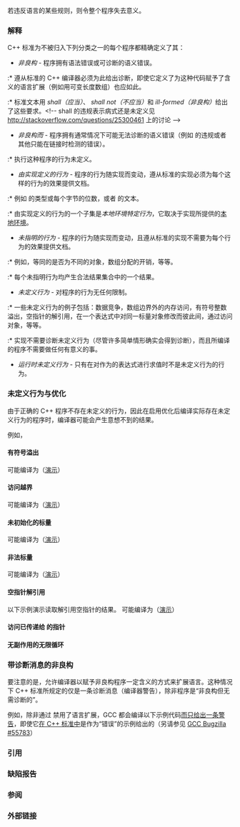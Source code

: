 {{title|未定义行为}}
{{cpp/language/basics/navbar}}
若违反语言的某些规则，则令整个程序失去意义。

===解释===
C++ 标准为不被归入下列分类之一的每个程序都精确定义了其{{rlp|as if|可观察行为}}：

* ''非良构'' - 程序拥有语法错误或可诊断的语义错误。
:* 遵从标准的 C++ 编译器必须为此给出诊断，即使它定义了为这种代码赋予了含义的语言扩展（例如用可变长度数组）也应如此。
:* 标准文本用 ''shall（应当）''、 ''shall not（不应当）''和 ''ill-formed（非良构）''给出了这些要求。&lt;!-- shall 的违规表示病式还是未定义见 http://stackoverflow.com/questions/25300461 上的讨论 --&gt;

* ''非良构而{{rlp|ndr|不要求诊断}}'' - 程序拥有通常情况下可能无法诊断的语义错误（例如 {{rlp|definition|ODR}} 的违规或者其他只能在链接时检测的错误）。
:* 执行这种程序的行为未定义。

* ''由实现定义的行为'' - 程序的行为随实现而变动，遵从标准的实现必须为每个这样的行为的效果提供文档。
:* 例如 {{lc|std::size_t}} 的类型或每个字节的位数，或者 {{lc|std::bad_alloc::what}} 的文本。
:* 由实现定义的行为的一个子集是''本地环境特定行为''，它取决于实现所提供的[[cpp/locale|本地环境]]。

* ''未指明的行为'' - 程序的行为随实现而变动，且遵从标准的实现不需要为每个行为的效果提供文档。
:* 例如{{rlp|eval order|求值顺序}}，等同的{{rlp|string literal|字符串字面量}}是否为不同的对象，数组分配的开销，等等。
:* 每个未指明行为均产生合法结果集合中的一个结果。

{{rrev|since=c++26|
* ''错误行为'' - 建议实现进行诊断的具有良好定义（但不正确）的行为。
:* 错误行为一定是由错误的程序代码导致的。
:* 对常量表达式的求值不会导致错误行为。
:* 如果执行包含了具有错误行为的操作，那么允许且建议实现发布诊断信息，也允许实现在该操作后的任意时间中止执行。
:* 在由实现确定的一套对程序行为的假设下，实现也可以在有触发错误行为的可能性的情况下直接发布诊断信息，即使实际上不会触发。

{{cot|错误行为的示例}}
{{source|1=
#include &lt;cassert&gt;
#include &lt;cstring&gt;

void f()
{   
    int d1, d2;       // d1, d2 有错误值
    int e1 = d1;      // 错误行为
    int e2 = d1;      // 错误行为
    assert(e1 == e2); // 成立
    assert(e1 == d1); // 成立，错误行为
    assert(e2 == d1); // 成立，错误行为

    std::memcpy(&amp;d2, &amp;d1, sizeof(int)); // 没有错误行为，但 d2 有错误值

    assert(e1 == d2); // 成立，错误行为
    assert(e2 == d2); // 成立，错误行为
}

unsigned char g(bool b)
{
    unsigned char c;     // c 有错误值
    unsigned char d = c; // 没有错误行为，但 d 有错误值
    assert(c == d);      // 成立，两次整数提升都具有错误行为
    int e = d;           // 错误行为
    return b ? d : 0;    // 当 b 为 true 时具有错误行为
}
}}
{{cob}}
}}

* ''未定义行为'' - 对程序的行为无任何限制。
:* 一些未定义行为的例子包括：数据竞争，数组边界外的内存访问，有符号整数溢出，空指针的解引用，在一个表达式中对同一标量对象修改{{rlp|eval order|多于一次}}而彼此间{{rev inl|until=c++11|无序列点}}{{rev inl|since=c++11|无序}}，通过{{rlp|reinterpret_cast#类型别名化|类型错误的指针}}访问对象，等等。
:* 实现不需要诊断未定义行为（尽管许多简单情形确实会得到诊断），而且所编译的程序不需要做任何有意义的事。

* ''运行时未定义行为'' - 只有在对作为{{rlps|constant expression#核心常量表达式}}的表达式进行求值时不是未定义行为的行为。

===未定义行为与优化===
由于正确的 C++ 程序不存在未定义的行为，因此在启用优化后编译实际存在未定义行为的程序时，编译器可能会产生意想不到的结果。

例如，
====有符号溢出====
{{source|1=
int foo(int x)
{
    return x+1 &gt; x; // 要么为 true，要么因为有符号溢出导致未定义行为
}
}}
可能编译为（[https://godbolt.org/z/re39h7P1K 演示]）
{{source|
foo(int):
        mov     eax, 1
        ret
}}

====访问越界====
{{source|1=
int table[4] = {};
bool exists_in_table(int v)
{
    // 可能在头 4 次迭代中返回 true，或者因为边界外访问导致未定义行为
    for (int i = 0; i &lt;= 4; i++)
        if (table[i] == v)
            return true;
    return false;
}
}}
可能编译为（[https://godbolt.org/z/vMbsdo5az 演示]）
{{source|
exists_in_table(int):
        mov     eax, 1
        ret
}}

====未初始化的标量====
{{source|1=
std::size_t f(int x)
{
    std::size_t a;
    if(x) // x 为零时会有未定义行为
        a = 42;
    return a; 
}
}}
可能编译为（[https://godbolt.org/z/1sraffdM8 演示]）
{{source|
f(int):
        mov     eax, 42
        ret
}}

{{example
|以下给出的输出曾在旧版本 gcc 上观察到
|code=
#include &lt;cstdio&gt;

int main()
{
    bool p; // 未初始化的局部变量
    if (p)  // UB：访问未初始化的标量
        std::puts("p is true");
    if (!p) // UB：访问未初始化的标量
        std::puts("p is false");
}
|p=true
|output=
p is true
p is false
}}

====非法标量====
{{source|1=
int f()
{
    bool b = true;
    unsigned char* p = reinterpret_cast&lt;unsigned char*&gt;(&amp;b);
    *p = 10;
    // 从 b 读取现在是 UB
    return b == 0;
}
}}
可能编译为（[https://godbolt.org/z/4vKxhcea4 演示]）
{{source|
f():
        mov     eax, 11
        ret
}}

====空指针解引用====
以下示例演示读取解引用空指针的结果。
{{source|1=
int foo(int* p)
{
    int x = *p;
    if (!p)
        return x; // 要么如上产生未定义行为，要么不可能采用此分支
    else
        return 0;
}

int bar()
{
    int* p = nullptr;
    return *p; // 无条件 UB
}
}}
可能编译为（[https://godbolt.org/z/edxr5W5T7 演示]）
{{source|
foo(int*):
        xor     eax, eax
        ret
bar():
        ret
}}

====访问已传递给 {{lc|std::realloc}} 的指针====
{{example
|选择 clang 以观察所示输出
|code=
#include &lt;cstdlib&gt;
#include &lt;iostream&gt;

int main()
{
    int* p = (int*)std::malloc(sizeof(int));
    int* q = (int*)std::realloc(p, sizeof(int));
    *p = 1; // 未定义行为：访问已传递给 realloc 的指针
    *q = 2;
    if (p == q) // 未定义行为：访问已传递给 realloc 的指针
        std::cout &lt;&lt; *p &lt;&lt; *q &lt;&lt; '\n';
}
|p=true
|output=
12
}}

====无副作用的{{rev inl|since=c++26|非平凡}}无限循环====
{{cpp/language/process guarantee note}}
{{example|选择 clang 或最新版 gcc 以观察所示输出
|code=
#include &lt;iostream&gt;

bool fermat()
{
    const int max_value = 1000;

    // 无副作用的非平凡无限循环是未定义行为
    for (int a = 1, b = 1, c = 1; true; )
    {
        if (((a * a * a) == ((b * b * b) + (c * c * c))))
            return true; // 证伪 :()
        a++;
        if (a &gt; max_value)
        {
            a = 1;
            b++;
        }
        if (b &gt; max_value)
        {
            b = 1;
            c++;
        }
        if (c &gt; max_value)
            c = 1;
    }

    return false; // 未能证伪
}

int main()
{
    std::cout &lt;&lt; "费马大定理";
    fermat()
        ? std::cout &lt;&lt; "被证伪！\n"
        : std::cout &lt;&lt; "未被证伪。\n";
}
|p=true
|output=
费马大定理被证伪！
}}
{{rrev|since=c++26|
平凡的无限循环不是未定义行为。
}}

===带诊断消息的非良构===
要注意的是，允许编译器以赋予非良构程序一定含义的方式来扩展语言。这种情况下 C++ 标准所规定的仅是一条诊断消息（编译器警告），除非程序是“非良构但无需诊断的”。

例如，除非通过 {{tt|--pedantic-errors}} 禁用了语言扩展，GCC 都会编译以下示例代码[https://coliru.stacked-crooked.com/a/3cc6bdd9576df9a5 而只给出一条警告]，即使它[https://eel.is/c++draft/dcl.init.list#example-6 在 C++ 标准中]是作为“错误”的示例给出的（另请参见 [https://gcc.gnu.org/bugzilla/show_bug.cgi?id=55783 GCC Bugzilla #55783]）

{{example
|code=
#include &lt;iostream&gt;

// 示例代码，请勿使用常量
double a{1.0};

// C++23 标准, §9.4.5 List-initialization [dcl.init.list], 示例 #6:
struct S
{
    // 无初始化式列表构造函数
    S(int, double, double); // #1
    S();                    // #2
    // ...
};

S s1 = {1, 2, 3.0}; // OK，调用 #1
S s2{a, 2, 3}; // 错误：窄化
S s3{}; // OK，调用 #2
// — end example]

S::S(int, double, double) {}
S::S() {}

int main()
{
    std::cout &lt;&lt; "已通过所有检查。\n";
}
|p=true
|output=
main.cpp:17:6: error: type 'double' cannot be narrowed to 'int' in initializer ⮠
list [-Wc++11-narrowing]
S s2{a, 2, 3}; // 错误：窄化
     ^
main.cpp:17:6: note: insert an explicit cast to silence this issue
S s2{a, 2, 3}; // 错误：窄化
     ^
     static_cast&lt;int&gt;( )
1 error generated.
}}

===引用===
{{cot}}
{{ref std c++23}}
{{ref std|section=3.25|title=ill-formed program|id=defns.ill.formed}}
{{ref std|section=3.26|title=implementation-defined behavior|id=defns.impl.defined}}
{{ref std|section=3.66|title=unspecified behavior|id=defns.unspecified}}
{{ref std|section=3.68|title=well-formed program|id=defns.well.formed}}
{{ref std end}}
{{ref std c++20}}
{{ref std|section=TBD|title=ill-formed program|id=defns.ill.formed}}
{{ref std|section=TBD|title=implementation-defined behavior|id=defns.impl.defined}}
{{ref std|section=TBD|title=unspecified behavior|id=defns.unspecified}}
{{ref std|section=TBD|title=well-formed program|id=defns.well.formed}}
{{ref std end}}
{{ref std c++17}}
{{ref std|section=TBD|title=ill-formed program|id=defns.ill.formed}}
{{ref std|section=TBD|title=implementation-defined behavior|id=defns.impl.defined}}
{{ref std|section=TBD|title=unspecified behavior|id=defns.unspecified}}
{{ref std|section=TBD|title=well-formed program|id=defns.well.formed}}
{{ref std end}}
{{ref std c++14}}
{{ref std|section=TBD|title=ill-formed program|id=defns.ill.formed}}
{{ref std|section=TBD|title=implementation-defined behavior|id=defns.impl.defined}}
{{ref std|section=TBD|title=unspecified behavior|id=defns.unspecified}}
{{ref std|section=TBD|title=well-formed program|id=defns.well.formed}}
{{ref std end}}
{{ref std c++11}}
{{ref std|section=TBD|title=ill-formed program|id=defns.ill.formed}}
{{ref std|section=TBD|title=implementation-defined behavior|id=defns.impl.defined}}
{{ref std|section=TBD|title=unspecified behavior|id=defns.unspecified}}
{{ref std|section=TBD|title=well-formed program|id=defns.well.formed}}
{{ref std end}}
{{ref std c++98}}
{{ref std|section=TBD|title=ill-formed program|id=defns.ill.formed}}
{{ref std|section=TBD|title=implementation-defined behavior|id=defns.impl.defined}}
{{ref std|section=TBD|title=unspecified behavior|id=defns.unspecified}}
{{ref std|section=TBD|title=well-formed program|id=defns.well.formed}}
{{ref std end}}
{{cob}}

===缺陷报告===
{{dr list begin}}
{{dr list item|paper=P2809R3|std=C++11|before=执行“平凡的”无限循环的行为未定义|after=为“平凡的无限循环”提供合适定义，并使行为具有良好定义}}
{{dr list end}}

===参阅===
{{dsc begin}}
{{dsc inc|cpp/language/attributes/dsc assume}}
{{dsc inc|cpp/language/attributes/dsc indeterminate}}
{{dsc inc|cpp/utility/dsc unreachable}}
{{dsc see c|c/language/behavior|未定义行为|nomono=true}}
{{dsc end}}

===外部链接===
{{elink begin}}
{{elink|[https://blog.llvm.org/2011/05/what-every-c-programmer-should-know.html The LLVM Project Blog: 每个 C 程序员都应该知道的关于未定义行为的事 #1/3]}}
{{elink|[https://blog.llvm.org/2011/05/what-every-c-programmer-should-know_14.html The LLVM Project Blog: 每个 C 程序员都应该知道的关于未定义行为的事 #2/3]}}
{{elink|[https://blog.llvm.org/2011/05/what-every-c-programmer-should-know_21.html The LLVM Project Blog: 每个 C 程序员都应该知道的关于未定义行为的事 #3/3]}}
{{elink|1=[https://devblogs.microsoft.com/oldnewthing/20140627-00/?p=633 未定义行为能导致时间旅行（在所有事项中，时间旅行可是最惊人的）]}}
{{elink|[https://www.cs.utah.edu/~regehr/papers/overflow12.pdf 了解 C/C++ 中的整数溢出]}}
{{elink|[https://lwn.net/Articles/342330/ 空指针的趣事，第一部分]（Linux 2.6.30 中空指针解引用所致的未定义行为所引发的局部滥用）}}
{{elink|[https://web.archive.org/web/20201108094235/https://kukuruku.co/post/undefined-behavior-and-fermats-last-theorem/ 未定义行为与费马大定理]}}
{{elink|[https://pvs-studio.com/en/blog/posts/cpp/1129/ C++ 程序员的未定义行为指南]}}
{{elink end}}

{{langlinks|en|es|ja|ru}}